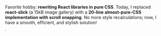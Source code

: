 
Favorite hobby: **rewriting React libraries in pure CSS**. Today, I replaced **react-slick** (a 15kB image gallery) with a **20-line almost-pure-CSS implementation with scroll snapping**. No more style recalculations; now, I have a smooth, efficient, and stylish solution!

˙